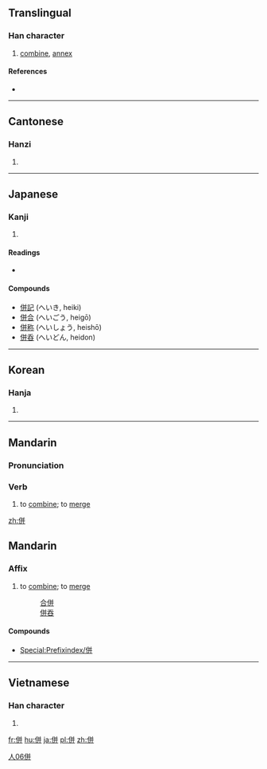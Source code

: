 {{also|倂|并}}
==Translingual==

===Han character===
{{Han char|rn=9|rad=人|as=06|sn=8|four=2824<sub>1</sub>|canj=人廿廿 (OTT)|ids=⿰[[亻]][[并]]}}

# [[combine]], [[annex]]

====References====
* {{Han ref|kx=0100.220|dkj=00561|dj=0212.170|hdz=10153.030|uh=4F75|ud=20341|bh=A8D6|bd=43222}}

----

==Cantonese==

===Hanzi===
{{yue-hanzi|jyut=[[bing3]], [[ping3]]|y=bing3, ping3}}

# {{defn|lang=yue|sort=人06}}

----

==Japanese==

===Kanji===
{{ja-kanji|grade=c|rs=人06}}

# {{defn|lang=ja|sort=人06}}

====Readings====
* {{ja-readings|on=[[へい]] (hei)|kun=[[あわせる]] (awaseru), [[ならぶ]] (narabu), [[しかし]] (shikashi)}}

====Compounds====
* [[併記]] (へいき, heiki)
* [[併合]] (へいごう, heigō)
* [[併称]] (へいしょう, heishō)
* [[併呑]] (へいどん, heidon)

----

==Korean==

===Hanja===
{{ko-hanja|hangeul=병|rv=byeong|mr=pyŏng}}

# {{defn|lang=ko|sort=人06}}

----

==Mandarin==
{{zh-hanzi-box|[[并]]|[[併]]}}

===Pronunciation===
{{Pinyin-IPA|bìng}}

===Verb===
{{cmn-verb|t|pin=bìng|pint=bing4|tra=併|sim=并}}

# to [[combine]]; to [[merge]]

[[zh:併]]
==Mandarin==

===Affix===
{{head|cmn|morpheme|traditional||Pinyin|bìng|simplified|并}}

# to [[combine]]; to [[merge]]
#: [[合併]]
#: [[併吞]]

====Compounds====
* [[Special:Prefixindex/併]]

[[Category:cmn:Elementary Mandarin in traditional script|人06併]]

----

==Vietnamese==

===Han character===
{{vi-hantu|[[tính]]|rs=人06}}

# {{defn|lang=vi|sort=人06}}

[[fr:併]]
[[hu:併]]
[[ja:併]]
[[pl:併]]
[[zh:併]]